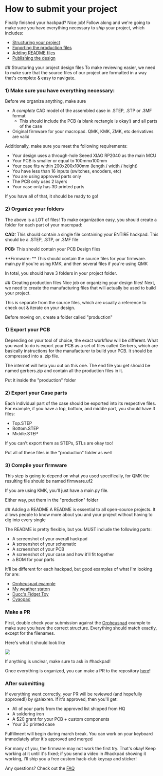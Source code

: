 # How to submit your project

Finally finished your hackpad? Nice job! Follow along and we're going to make sure you have everything necessary to *ship* your project, which includes:

- [Structuring your project](#structure)
- [Exporting the production files](#export)
- [Adding README files](#readme)
- [Publishing the design](#publishing)

<a name="structure"/>
## Structuring your project design files
To make reviewing easier, we need to make sure that the source files of our project are formatted in a way that's complete & easy to navigate.

### 1) Make sure you have everything necessary:

Before we organize anything, make sure 
- A *complete* CAD model of the assembled case in .STEP, .STP or .3MF format
    - This should include the PCB (a blank rectangle is okay!) and all parts of the case
- Original firmware for your macropad. QMK, KMK, ZMK, etc derivatives are valid

Additionally, make sure you meet the following requirements:
- Your design uses a through-hole Seeed XIAO RP2040 as the main MCU
- Your PCB is smaller or equal to 100mmx100mm
- Your case fits within 200x200x100mm (length / width / height)
- You have less than 16 inputs (switches, encoders, etc)
- You are using approved parts only
- The PCB only uses 2 layers
- Your case only has 3D printed parts

If you have all of that, it should be ready to go!

### 2) Organize your folders
The above is a LOT of files! To make organization easy, you should create a folder for each part of your macropad:

**CAD:**
This should contain a single file containing your ENTIRE hackpad. This should be a .STEP, .STP, or .3MF file

**PCB:**
This should contain your PCB Design files

**Firmware: **
This should contain the source files for your firmware. main.py if you're using KMK, and then several files if you're using QMK

In total, you should have 3 folders in your project folder.

<a name="export"/>
## Creating production files
Nice job on organizing your design files! Next, we need to create the manufacturing files that will actually be used to build your project.

This is separate from the source files, which are usually a reference to check out & iterate on your design.

Before moving on, create a folder called "production"

### 1) Export your PCB
Depending on your tool of choice, the exact workflow will be different. What you want to do is export your PCB as a set of files called Gerbers, which are basically instructions for the manufacturer to build your PCB. It should be compressed into a .zip file.

The internet will help you out on this one. The end file you get should be named gerbers.zip and contain all the production files in it.

Put it inside the "production" folder

### 2) Export your Case parts
Each individual part of the case should be exported into its respective files. For example, if you have a top, bottom, and middle part, you should have 3 files:
- Top.STEP
- Bottom.STEP
- Middle.STEP 

If you can't export them as STEPs, STLs are okay too!

Put all of these files in the "production" folder as well

### 3) Compile your firmware
This step is going to depend on what you used specifically, for QMK the resulting file should be named firmware.uf2

If you are using KMK, you'll just have a main.py file.

Either way, put them in the "production" folder

<a name="readme"/>
## Adding a README
A README is essential to all open-source projects. It allows people to know more about you and your project without having to dig into every single 

The README is pretty flexible, but you MUST include the following parts:

- A screenshot of your overall hackpad
- A screenshot of your schematic
- A screenshot of your PCB
- A screenshot of your case and how it'll fit together
- a BOM for your parts

It'll be different for each hackpad, but good examples of what I'm looking for are:

- [Orpheuspad example](https://github.com/hackclub/hackpad/blob/main/hackpads/orpheuspad/README.md)
- [My weather staton](https://github.com/hackclub/asylum/blob/main/designs/weather_stations/dari_awesome_example/README.md)
- [Ducc's Fidget Toy](https://github.com/hackclub/hackpad/blob/main/hackpads/Duccs%20Fidget%20Toy/README.md)
- [Cyaopad](https://github.com/hackclub/hackpad/blob/main/hackpads/cyaopad/README.md)

### Make a PR 
First, double check your submission against the [Orpheuspad](https://github.com/hackclub/hackpad/tree/main/hackpads/orpheuspad) example to make sure you have the correct structure. Everything should match exactly, except for the filenames.

Here's what it should look like

<img src="/docs/v2/tree2.png" className="max-w-96" />

If anything is unclear, make sure to ask in #hackpad!

Once everything is organized, you can make a PR to the repository [here](https://github.com/hackclub/hackpad)!

### After submitting
If everything went correctly, your PR will be reviewed (and hopefully approved!) by @alexren. If it's approved, then you'll get:
- All of your parts from the approved list shipped from HQ
- A soldering iron
- A $20 grant for your PCB + custom components
- Your 3D printed case

Fulfillment will begin during march break. You can work on your keyboard immediately after it's approved and merged

For many of you, the firmware may not work the first try. That's okay! Keep working at it until it's fixed; if you send a video in #hackpad showing it working, I'll ship you a free custom hack-club keycap and sticker!

Any questions? Check out the [FAQ](/faq)

